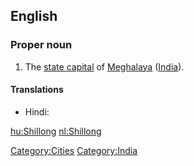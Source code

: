 ==English==
{{wikipedia}}

===Proper noun===
{{en-proper noun}}

# The [[state capital]] of [[Meghalaya]] ([[India]]).

====Translations====
{{trans-top|capital of Meghalaya, India}}
* Hindi: {{t|hi|शिलांग|tr=śilāṅg|xs=Hindi}}
{{trans-mid}}
{{trans-bottom}}

[[Category:Cities]]
[[Category:India]]

[[hu:Shillong]]
[[nl:Shillong]]